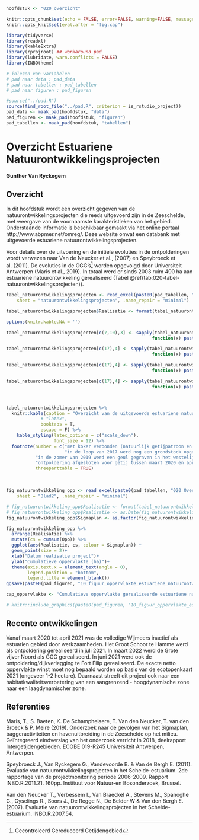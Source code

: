 

```r

hoofdstuk <- "020_overzicht"

```


```r

knitr::opts_chunk$set(echo = FALSE, error=FALSE, warning=FALSE, message=FALSE, cache=FALSE, fig.showtext = TRUE, dpi = 300)
knitr::opts_knit$set(eval.after = "fig.cap")


```


```r

library(tidyverse)
library(readxl)
library(kableExtra)
library(rprojroot) ## workaround pad
library(lubridate, warn.conflicts = FALSE)
library(INBOtheme)

```


```r

# inlezen van variabelen
# pad naar data : pad_data
# pad naar tabellen : pad_tabellen
# pad naar figuren : pad_figuren

#source("../pad.R")
source(find_root_file("../pad.R", criterion = is_rstudio_project))
pad_data <- maak_pad(hoofdstuk, "data")
pad_figuren <- maak_pad(hoofdstuk, "figuren")
pad_tabellen <- maak_pad(hoofdstuk, "tabellen")

```

# Overzicht Estuariene Natuurontwikkelingsprojecten 

__Gunther Van Ryckegem__

## Overzicht
In dit hoofdstuk wordt een overzicht gegeven van de natuurontwikkelingsprojecten die reeds uitgevoerd zijn in de Zeeschelde, met weergave van de voornaamste karakteristieken van het gebied. Onderstaande informatie is beschikbaar gemaakt via het online portaal http://www.abpmer.net/omreg/. Deze website omvat een databank met uitgevoerde estuariene natuurontwikkelingsprojecten.

Voor details over de uitvoering en de initiele evoluties in de ontpolderingen wordt verwezen naar Van de Neucker et al., (2007) en Speybroeck et al. (2011). De evoluties in de GGG’s[^footnote-020-1] worden opgevolgd door Universiteit Antwerpen (Maris et al., 2019). In totaal werd er sinds 2003 ruim 400 ha aan estuariene natuurontwikkeling gerealiseerd (Tabel \@ref(tab:020-tabel-natuurontwikkelingsprojecten)).

[^footnote-020-1]: Gecontroleerd Gereduceerd Getijdengebied


```r

tabel_natuurontwikkelingsprojecten <- read_excel(paste0(pad_tabellen, "020_Overzicht_tabellen.xlsx"), 
    sheet = "natuurontwikkelingsprojecten", .name_repair = "minimal")

tabel_natuurontwikkelingsprojecten$Realisatie <- format(tabel_natuurontwikkelingsprojecten$Realisatie, format="%Y-%m")

options(knitr.kable.NA = '')

tabel_natuurontwikkelingsprojecten[c(7,10),3] <- sapply(tabel_natuurontwikkelingsprojecten[c(7,10),3], 
                                                       function(x) paste0(x, footnote_marker_number(1)))

tabel_natuurontwikkelingsprojecten[c(17),4] <- sapply(tabel_natuurontwikkelingsprojecten[c(16),4], 
                                                       function(x) paste0(x, footnote_marker_number(2)))

tabel_natuurontwikkelingsprojecten[c(17),4] <- sapply(tabel_natuurontwikkelingsprojecten[c(16),4], 
                                                       function(x) paste0(x, footnote_marker_number(3)))

tabel_natuurontwikkelingsprojecten[c(17),4] <- sapply(tabel_natuurontwikkelingsprojecten[c(16),4], 
                                                       function(x) paste0(x, footnote_marker_number(4)))



tabel_natuurontwikkelingsprojecten %>% 
  knitr::kable(caption = "Overzicht van de uitgevoerde estuariene natuurontwikkelingsprojecten langsheen de Zeeschelde en zijrivieren. De gebieden staan gerangschikt van grens BE-NL stroomopwaarts.",
             # "latex", 
             booktabs = T,
             escape = F) %>% 
    kable_styling(latex_options = c("scale_down"),
                  font_size = 12) %>%
  footnote(number = c("met koker verbonden (natuurlijk getijpatroon en dynamiek is beïnvloed)",
                      "in de loop van 2017 werd nog een grondstock opgeruimd en toegevoegd aan de ontpoldering (+ 2.2 ha)"),
           "in de zomer van 2019 werd een geul gegraven in het westelijk deel van de Wijmeers en ging estuariene oppervlakte tijdelijk verloren door de aanleg van een zandstock",
           "ontpoldering afgesloten voor getij tussen maart 2020 en april 2021 voor de aanleg van een vloedschaar in oostelijk deel",
           threeparttable = TRUE)

```

<br/> 

```r

fig_natuurontwikkeling_opp <- read_excel(paste0(pad_tabellen, "020_Overzicht_tabellen.xlsx"), 
    sheet = "Blad2", .name_repair = "minimal")

# fig_natuurontwikkeling_opp$Realisatie <- format(tabel_natuurontwikkelingsprojecten$Realisatie, format="%Y-%m")
# fig_natuurontwikkeling_opp$Realisatie <- as.Date(fig_natuurontwikkeling_opp$Realisatie)
fig_natuurontwikkeling_opp$Sigmaplan <- as.factor(fig_natuurontwikkeling_opp$`Sigmaplan Estuarien gebied`)

fig_natuurontwikkeling_opp %>%
  arrange(Realisatie) %>% 
  mutate(cs = cumsum(Opp)) %>% 
  ggplot(aes(Realisatie, cs, colour = Sigmaplan)) +
  geom_point(size = 2)+
  xlab("Datum realisatie project")+
  ylab("Cumulatieve oppervlakte (ha)")+
  theme(axis.text.x = element_text(angle = 0),
        legend.position = "bottom",
        legend.title = element_blank())
ggsave(paste0(pad_figuren, "10_figuur_oppervlakte_estuariene_natuurontwikkeling.jpg"))

cap_oppervlakte <- "Cumulatieve oppervlakte gerealiseerde estuariene natuurontwikkelingsgebieden. Blauwe punten betreffen projecten van het geactualiseerde Sigmaplan; groene punten zijn andere natuurontwikkelingsprojecten."

# knitr::include_graphics(paste0(pad_figuren, "10_figuur_oppervlakte_estuariene_natuurontwikkeling.jpg"))  
```


## Recente ontwikkelingen

Vanaf maart 2020 tot april 2021 was de volledige Wijmeers inactief als estuarien gebied door werkzaamheden. Het Groot Schoor te Hamme werd als ontpoldering gerealiseerd in juli 2021. In maart 2022 werd de Grote vijver Noord als GGG gerealiseerd. In juni 2021 werd ook de ontpoldering/dijkverlegging te Fort Filip gerealiseerd. De exacte netto oppervlakte winst moet nog bepaald worden op basis van de ecotopenkaart 2021 (ongeveer 1-2 hectare). Daarnaast streeft dit project ook naar een habitatkwaliteitsverbetering van een aangrenzend - hoogdynamische zone naar een laagdynamischer zone.

## Referenties

Maris, T., S. Baeten, K. De Schamphelaere, T. Van den Neucker, T. van den Broeck & P. Meire (2019). Onderzoek naar de gevolgen van het Sigmaplan, baggeractiviteiten en havenuitbreiding in de Zeeschelde op het milieu. Geïntegreerd eindverslag van het onderzoek verricht in 2018, deelrapport Intergetijdengebieden. ECOBE 019-R245 Universiteit Antwerpen, Antwerpen.

Speybroeck J., Van Ryckegem G., Vandevoorde B. & Van de Bergh E. (2011). Evaluatie van natuurontwikkelingsprojecten in het Schelde-estuarium. 2de rapportage van de projectmonitoring periode 2006-2009. Rapport INBO.R.2011.21. 160pp. Instituut voor Natuur-en Bosonderzoek, Brussel.

Van den Neucker T., Verbessem I., Van Braeckel A., Stevens M., Spanoghe G., Gyselings R., Soors J., De Regge N., De Belder W & Van den Bergh E.  (2007). Evaluatie van natuurontwikkelingsprojecten in het Schelde-estuarium. INBO.R.2007.54. 

